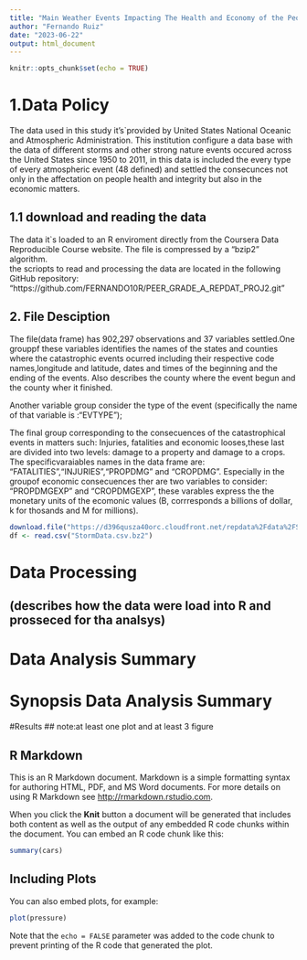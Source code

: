 ```yaml
---
title: "Main Weather Events Impacting The Health and Economy of the People and Community"
author: "Fernando Ruiz"
date: "2023-06-22"
output: html_document
---
```


```r
knitr::opts_chunk$set(echo = TRUE)
```



# 1.Data Policy

The data used in this study it's`provided by United States National Oceanic and Atmospheric Administration. This institution configure a data base with the data of different storms and other strong nature events occured across the United States  since 1950 to 2011, in this data is included the every type of every atmospheric event (48 defined) and settled the consecunces not only in the affectation on people health and integrity but also in the economic matters.

## 1.1 download and reading the data

The data it`s  loaded to an R enviroment directly from the Coursera Data Reproducible Course website. The file is compressed by a "bzip2" algorithm.  
the scriopts to read and processing the data are located in the following GitHub repository:
"https://github.com/FERNANDO10R/PEER_GRADE_A_REPDAT_PROJ2.git"

## 2. File Desciption

The file(data frame) has 902,297 observations and 37 variables settled.One grouppf these variables identifies the names of the states and counties where the catastrophic events  ocurred including their respective code names,longitude and latitude, dates and times  of the beginning and the ending of the events. Also describes the county where the event begun and the county wher it finished. 

Another variable group consider the type of the event (specifically the name of that variable is :"EVTYPE");

The final group corresponding to the consecuences of the catastrophical events in matters such: Injuries, fatalities and economic looses,these last are divided into two levels: damage to a property and damage to a crops. The specificvaraiables names in the data frame are: "FATALITIES","INJURIES","PROPDMG" and "CROPDMG". Especially in the groupof economic consecuences ther are two variables to consider: "PROPDMGEXP" and "CROPDMGEXP", these varables express the the monetary units of the ecomonic values (B, corrresponds a billions of dollar, k for thosands and M for millions).  

```r
download.file("https://d396qusza40orc.cloudfront.net/repdata%2Fdata%2FStormData.csv.bz2","StormData.csv.bz2")
df <- read.csv("StormData.csv.bz2")
```



# Data Processing

## (describes how the data were load into R and prosseced for tha analsys)



# Data Analysis Summary

# Synopsis Data Analysis Summary

#Results \## note:at least one plot and at least 3 figure

## R Markdown

This is an R Markdown document. Markdown is a simple formatting syntax for authoring HTML, PDF, and MS Word documents. For more details on using R Markdown see <http://rmarkdown.rstudio.com>.

When you click the **Knit** button a document will be generated that includes both content as well as the output of any embedded R code chunks within the document. You can embed an R code chunk like this:

```r
summary(cars)
```

## Including Plots

You can also embed plots, for example:

```r
plot(pressure)
```

Note that the `echo = FALSE` parameter was added to the code chunk to prevent printing of the R code that generated the plot.
